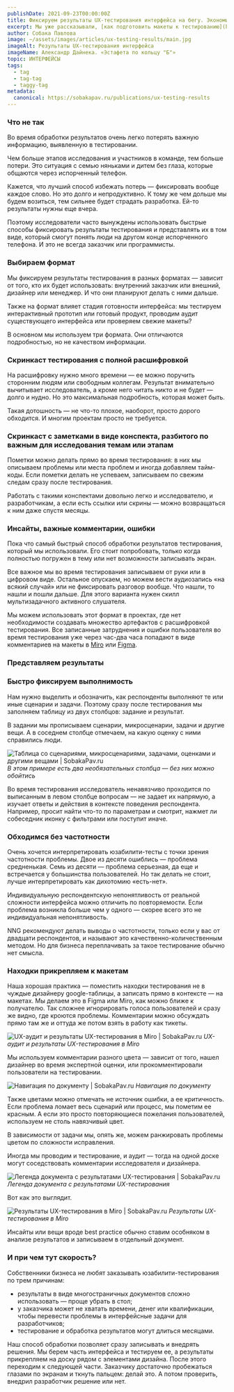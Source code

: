 ```yaml
---
publishDate: 2021-09-23T00:00:00Z
title: Фиксируем результаты UX‑тестирования интерфейса на бегу. Экономим время и обходимся без объемных документов
excerpt: Мы уже рассказывали, [как подготовить макеты к тестированию](https://sobakapav.ru/publications/professional_testing) и [подготовиться самому](https://sobakapav.ru/publications/before-interface-testing), а проведению у нас посвящена [половина раздела](https://sobakapav.ru/publications#!/tfeeds/324207301211/c/%D0%98%D1%81%D1%81%D0%BB%D0%B5%D0%B4%D0%BE%D0%B2%D0%B0%D0%BD%D0%B8%D1%8F). Так что в последней части нашей серии мы поговорим про фиксацию результатов на бегу. По отдельным кускам интерфейса и с мгновенной пользой для разработки.
author: Собака Павлова
image: ~/assets/images/articles/ux-testing-results/main.jpg
imageAlt: Результаты UX‑тестирования интерфейса
imageName: Александр Дайнека. «Эстафета по кольцу "Б"»
topic: ИНТЕРФЕЙСЫ
tags:
  - tag
  - tag-tag
  - taggy-tag
metadata:
  canonical: https://sobakapav.ru/publications/ux-testing-results
---
```



### Что не так

Во время обработки результатов очень легко потерять важную информацию, выявленную в тестировании.

Чем больше этапов исследования и участников в команде, тем больше потери. Это ситуация с семью няньками и дитем без глаза, которые общаются через испорченный телефон.

Кажется, что лучший способ избежать потерь — фиксировать вообще каждое слово. Но это долго и непродуктивно. К тому же чем дольше мы будем возиться, тем сильнее будет страдать разработка. Ей-то результаты нужны еще вчера.

Поэтому исследователи часто вынуждены использовать быстрые способы фиксировать результаты тестирования и представлять их в том виде, который смогут понять люди на другом конце испорченного телефона. И это не всегда заказчик или программисты.

### Выбираем формат

Мы фиксируем результаты тестирования в разных форматах — зависит от того, кто их будет использовать: внутренний заказчик или внешний, дизайнер или менеджер. И что они планируют делать с ними дальше.

Также на формат влияет стадия готовности интерфейса: мы тестируем интерактивный прототип или готовый продукт, проводим аудит существующего интерфейса или проверяем свежие макеты?

В основном мы используем три формата. Они отличаются подробностью, но не качеством информации.

### Скринкаст тестирования с полной расшифровкой

На расшифровку нужно много времени — ее можно поручить сторонним людям или свободным коллегам. Результат внимательно вычитывает исследователь, а кроме него читать никто и не будет — долго и нудно. Но это максимальная подробность, которая может быть.

Такая дотошность — не что-то плохое, наоборот, просто дорого обходится. И многим проектам просто не требуется.

### Скринкаст с заметками в виде конспекта, разбитого по важным для исследования темам или этапам

Пометки можно делать прямо во время тестирования: в них мы описываем проблемы или места проблем и иногда добавляем тайм-коды. Если пометки делать не успеваем, записываем по свежим следам сразу после тестирования.

Работать с такими конспектами довольно легко и исследователю, и разработчикам, а если есть ссылки или скрины — можно возвращаться к ним даже спустя месяцы.

### Инсайты, важные комментарии, ошибки

Пока что самый быстрый способ обработки результатов тестирования, который мы использовали. Его стоит попробовать, только когда полностью погружен в тему или нет возможности записывать экран.

Все важное мы во время тестирования записываем от руки или в цифровом виде. Остальное опускаем, но можем вести аудиозапись «на всякий случай» или не фиксировать разговор вообще. Что нашли, то нашли и пошли дальше. Для этого варианта нужен скилл мультизадачного активного слушателя.

Мы можем использовать этот формат в проектах, где нет необходимости создавать множество артефактов с расшифровкой тестирования. Все записанные затруднения и ошибки пользователя во время тестирования уже через час-два часа попадают в виде комментариев на макеты в [Miro](https://miro.com/) или [Figma](https://www.figma.com/).

### Представляем результаты

### Быстро фиксируем выполнимость

Нам нужно выделить и обозначить, как респонденты выполняют те или иные сценарии и задачи. Поэтому сразу после тестирования мы заполняем таблицу из двух столбцов: задание и результат.

В задании мы прописываем сценарии, микросценарии, задачи и другие вещи. А в соседнем столбце отмечаем, на какую оценку с ними справились люди.

![Таблица со сценариями, микросценариями, задачами, оценками и другими вещами | SobakaPav.ru](~/assets/images/articles/ux-testing-results/1.png)
_В этом примере есть два необязательных столбца — без них можно обойтись_

Во время тестирования исследователь ненавязчиво проходится по выписанным в левом столбце вопросам — не задает их напрямую, а изучает ответы и действия в контексте поведения респондента. Например, просит найти что-то по параметрам и смотрит, нажмет ли собеседник иконку с фильтрами или поступит иначе.

### Обходимся без частотности

Очень хочется интерпретировать юзабилити-тесты с точки зрения частотности проблемы. Двое из десяти ошиблись — проблема средненькая. Семь из десяти — проблема серьезная, да еще и встречается у большинства пользователей. Но так делать не стоит, лучше интерпретировать как дихотомию «есть-нет».

Индивидуальную респондентскую непонятливость от реальной сложности интерфейса можно отличить по повторяемости. Если проблема возникла больше чем у одного — скорее всего это не индивидуальная непонятливость.

NNG рекомендуют делать выводы о частотности, только если у вас от двадцати респондентов, и называют это качественно-количественным методом. Но для бизнеса переплачивать за такое тестирование обычно нет смысла.

### Находки прикрепляем к макетам

Наша хорошая практика — поместить находки тестирования не в чуждые дизайнеру google-таблицы, а записать прямо в контексте — на макетах. Мы делаем это в Figma или Miro, как можно ближе к получателю. Так сложнее игнорировать голоса пользователей и сразу же видно, где кроются проблемы. Комментарии можно обсуждать прямо там же и оттуда же потом взять в работу как тикеты.

![UX-аудит и результаты UX-тестирования в Miro | SobakaPav.ru](~/assets/images/articles/ux-testing-results/2.png)
_UX-аудит и результаты UX-тестирования в Miro_

Мы используем комментарии разного цвета — зависит от того, нашел дизайнер во время экспертной оценки, или прокомментировали пользователи на тестировании.

![Навигация по документу | SobakaPav.ru](~/assets/images/articles/ux-testing-results/3.png)
_Навигация по документу_

Также цветами можно отмечать не источник ошибки, а ее критичность. Если проблема ломает весь сценарий или процесс, мы пометим ее красным. А если это просто повторяющиеся пожелания пользователей, используем не столь навязчивый цвет.

В зависимости от задачи мы, опять же, можем ранжировать проблемы цветом по сложности исправления.

Иногда мы проводим и тестирование, и аудит — тогда на одной доске могут соседствовать комментарии исследователя и дизайнера.

![Легенда документа с результатами UX-тестирования | SobakaPav.ru](~/assets/images/articles/ux-testing-results/4.png)
_Легенда документа с результатами UX-тестирования_

Вот как это выглядит.

![Результаты UX-тестирования в Miro | SobakaPav.ru](~/assets/images/articles/ux-testing-results/5.png)
_Результаты UX-тестирования в Miro_

Инсайты или вещи вроде best practice обычно ставим особняком в анализе результатов и записываем в отдельный документ.

### И при чем тут скорость?

Собственники бизнеса не любят заказывать юзабилити-тестирования по трем причинам:

- результаты в виде многостраничных документов сложно использовать — проще убрать в стол;
- у заказчика может не хватать времени, денег или квалификации, чтобы перевести проблемы в интерфейсные задачи для разработчиков;
- тестирование и обработка результатов могут длиться месяцами.

Наш способ обработки позволяет сразу записывать и внедрять решения. Мы берем часть интерфейса и тестируем ее, а результаты прикрепляем на доску рядом с элементами дизайна. После этого переходим к следующей части. Заказчику достаточно пробежаться глазами по экранам и ткнуть пальцем: делай это. А потом проверить, внедрил разработчик решение или нет.
